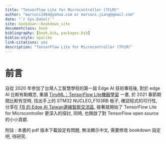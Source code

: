 ```yaml
--- 
title: "TensorFlow Lite for Microcontroller (TFLM)"
author: "marconi1964@yahoo.com or marconi.jiang@gmail.com"
date: "`r Sys.Date()`"
site: bookdown::bookdown_site
documentclass: book
bibliography: [book.bib, packages.bib]
biblio-style: apalike
link-citations: yes
description: "TensorFlow Lite for Microcontroller (TFLM)"
---
```


# 前言

自從 2020 年參加了台灣人工智慧學校的第一屆 Edge AI 技術專班後, 對於 edge AI 比較有點概念, 重讀 [TinyML：TensorFlow Lite機器學習](https://www.books.com.tw/products/0010865580?fbclid=IwAR1xgb-0LStRrHXajKT-u3uP982d0p8PQaDpNfhxHAzuCbATi6VOjYcwo2k) 一書, 於 2021 春節期間比較有空時, 找出手上的 STM32 NUCLEO_F103RB 板子, 確認程式的可行性, 分享在 [FB 的 Edge AI Taiwan邊緣智能交流區](https://www.facebook.com/groups/edgeaitw/permalink/2841368276150520/), 接著就開始了 TensorFlow Lite for Microcontroller 更深入的探討, 同時, 也開啟了對 TensorFlow open source 的小小貢獻.

附註 : 本書的 pdf 版本下載設定有問題, 無法顯示中文, 需要修改 bookdown 設定吧, 待研究.  
